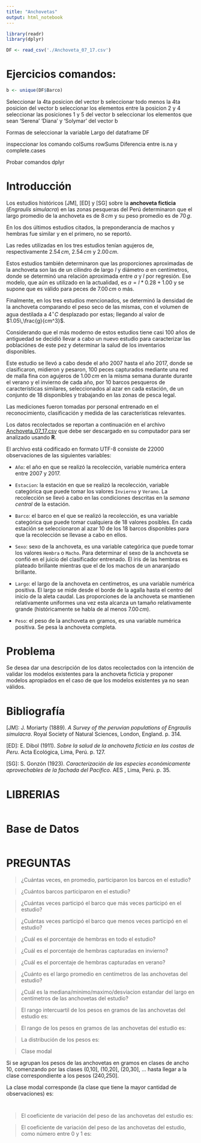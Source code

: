 ```yaml
---
title: "Anchovetas"
output: html_notebook
---
```


```r
library(readr)
library(dplyr)
```

```r
DF <- read_csv('./Anchoveta_07_17.csv')
```

# Ejercicios comandos:

```r
b <- unique(DF$Barco)
```

Seleccionar la 4ta posicion del vector b
seleccionar todo menos la 4ta posicion del vector b
seleccionar los elementos entre la posicion 2 y 4
seleccionar las posiciones 1 y 5 del vector b
seleccionar los elementos que sean 'Serena' 'Diana' y 'Solymar' del vector b

Formas de seleccionar la variable Largo del dataframe DF

inspeccionar los comando colSums rowSums
Diferencia entre is.na y complete.cases

Probar comandos dplyr








# Introducción

Los estudios históricos [JM], [ED] y [SG] sobre la **anchoveta ficticia** (*Engraulis simulacra*) en las zonas pesqueras del Perú determinaron que el largo promedio de la anchoveta es de $8\,cm$ y su peso promedio es de $70\,g$. 

En los dos últimos estudios citados, la preponderancia de machos y hembras fue similar y en el primero, no se reportó.

Las redes utilizadas en los tres estudios tenían agujeros de, respectivamente $2.54\,cm$, $2.54\,cm$ y $2.00\,cm$. 

Estos estudios también determinaron que las proporciones aproximadas de la anchoveta son las de un cilindro de largo $l$ y diámetro $a$ en centímetros, donde se determinó una relación aproximada entre $a$ y $l$ por regresión. Ese modelo, que aún es utilizado en la actualidad, es $a=l*0.28+1.00$ y se supone que es válido para peces de $7.00\,cm$ o más.

Finalmente, en los tres estudios mencionados, se determinó la densidad de la anchoveta comparando el peso seco de las mismas, con el volumen de agua destilada a $4^\circ C$ desplazado por estas; llegando al valor de $1.05\,\frac{g}{cm^3}$. 

Considerando que el más moderno de estos estudios tiene casi 100 años de antiguedad se decidió llevar a cabo un nuevo estudio para caracterizar las poblaciónes de este pez y determinar la salud de los inventarios disponibles.

Este estudio se llevó a cabo desde el año 2007 hasta el año 2017, donde se clasificaron, midieron y pesaron, 100 peces capturados mediante una red de malla fina con agujeros de $1.00\,cm$ en la misma semana durante durante el verano y el invierno de cada año, por 10 barcos pesqueros de características similares, seleccionados al azar en cada estación, de un conjunto de 18 disponibles y trabajando en las zonas de pesca legal.

Las mediciones fueron tomadas por personal entrenado en el reconocimiento, clasificación y medida de las características relevantes.

Los datos recolectados se reportan a continuación en el archivo [Anchoveta_07_17.csv](https://utec.instructure.com/users/2088/files/91206) que debe ser descargado en su computador para ser analizado usando **R**.

El archivo está codificado en formato UTF-8 consiste de 22000 observaciones de las siguientes variables:

+ `Año`: el año en que se realizó la recolección, variable numérica entera entre 2007 y 2017. 

+ `Estacion`: la estación en que se realizó la recolección, variable categórica que puede tomar los valores `Invierno` y `Verano`. La recolección se llevó a cabo en las condiciones descritas en la *semana central* de la estación.

+ `Barco`: el barco en el que se realizó la recolección, es una variable categórica que puede tomar cualquiera de 18 valores posibles. En cada estación se seleccionaron al azar 10 de los 18 barcos disponibles para que la recolección se llevase a cabo en ellos.

+ `Sexo`: sexo de la anchoveta, es una variable categórica que puede tomar los valores `Hembra` o `Macho`. Para determinar el sexo de la anchoveta se confió en el juicio del clasificador entrenado. El iris de las hembras es plateado brillante mientras que el de los machos de un anaranjado brillante.  

+ `Largo`: el largo de la anchoveta en centímetros, es una variable numérica positiva. El largo se mide desde el borde de la agalla hasta el centro del inicio de la aleta caudal. Las proporciones de la anchoveta se mantienen relativamente uniformes una vez esta alcanza un tamaño relativamente grande (históricamente se habla de al menos $7.00\,cm$).

+ `Peso`: el peso de la anchoveta en gramos, es una variable numérica positiva. Se pesa la anchoveta completa. 


# Problema

Se desea dar una descripción de los datos recolectados con la intención de validar los modelos existentes para la anchoveta ficticia y proponer modelos apropiados en el caso de que los modelos existentes ya no sean válidos.


# Bibliografía

[JM]: J. Moriarty (1889). *A Survey of the peruvian populations of Engraulis simulacra*. Royal Society of Natural Sciences, London, England. p. 314.

[ED]: E. Dibol (1911). *Sobre la salud de la anchoveta ficticia en las costas de Peru*. Acta Ecológica, Lima, Perú. p. 127.

[SG]: S. Gonzón (1923). *Caracterización de las especies económicamente aprovechables de la fachada del Pacífico*. AES , Lima, Perú. p. 35.

# LIBRERIAS

```r

```


# Base de Datos

```r

```

# PREGUNTAS

> ¿Cuántas veces, en promedio, participaron los barcos en el estudio?



> ¿Cuántos barcos participaron en el estudio?


> ¿Cuántas veces participó el barco que más veces participó en el estudio?



> ¿Cuántas veces participó el barco que menos veces participó en el estudio?



> ¿Cuál es el porcentaje de hembras en todo el estudio?





> ¿Cuál es el porcentaje de hembras capturadas en invierno?





> ¿Cuál es el porcentaje de hembras capturadas en verano?




> ¿Cuánto es el largo promedio en centímetros de las anchovetas del estudio?





> ¿Cuál es la mediana/minimo/maximo/desviacion estandar del largo en centímetros de las anchovetas del estudio?




> El rango intercuartil de los pesos en gramos de las anchovetas del estudio es:




> El rango de los pesos en gramos de las anchovetas del estudio es:



> La distribución de los pesos es:


> Clase modal

Si se agrupan los pesos de las anchovetas en gramos en clases de ancho 10, comenzando por las clases (0,10], (10,20], (20,30], ... hasta llegar a la clase correspondiente a los pesos (240,250].

La clase modal corresponde (la clase que tiene la mayor cantidad de observaciones) es:


```r

```


```r

```


> El coeficiente de variación del peso de las anchovetas del estudio es:




> El coeficiente de variación del peso de las anchovetas del estudio, como número entre 0 y 1 es:




